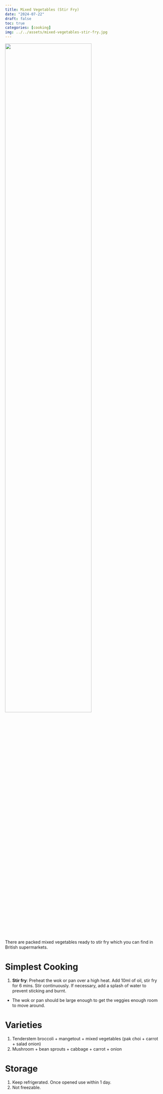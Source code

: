 ```yaml
---
title: Mixed Vegetables (Stir Fry)
date: "2024-07-22"
draft: false
toc: true
categories: [cooking]
img: ../../assets/mixed-vegetables-stir-fry.jpg
---
```



![](../../assets/mixed-vegetables-stir-fry.jpg){fig-align="center" width=75%}

There are packed mixed vegetables ready to stir fry which you can find in British supermarkets.

# Simplest Cooking

1. **Stir fry**: Preheat the wok or pan over a high heat. Add 10ml of oil, stir fry for 6 mins. Stir continuously. If necessary, add a splash of water to prevent sticking and burnt.

::: {.callout-tip title="Cooking Tips"}
- The wok or pan should be large enough to get the veggies enough room to move around.
:::


# Varieties

1. Tenderstem broccoli + mangetout + mixed vegetables (pak choi + carrot + salad onion)
2. Mushroom + bean sprouts + cabbage + carrot + onion

# Storage

1. Keep refrigerated. Once opened use within 1 day.
2. Not freezable.

